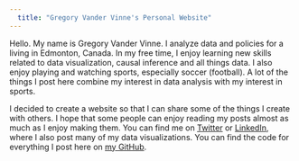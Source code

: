 ```yaml
---
  title: "Gregory Vander Vinne's Personal Website"
---
```

  
Hello. My name is Gregory Vander Vinne. I analyze data and policies for a living in Edmonton, Canada. In my free time, I enjoy learning new skills related to data visualization, causal inference and all things data. I also enjoy playing and watching sports, especially soccer (football). A lot of the things I post here combine my interest in data analysis with my interest in sports.   

I decided to create a website so that I can share some of the things I create with others. I hope that some people can enjoy reading my posts almost as much as I enjoy making them. You can find me on [Twitter](https://twitter.com/GregoryVdvinne) or [LinkedIn](https://www.linkedin.com/in/gregory-vander-vinne/), where I also post many of my data visualizations. You can find the code for everything I post here on [my GitHub](https://github.com/GregoryVdvinne). 
